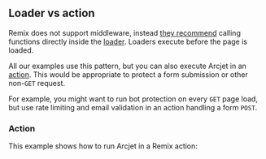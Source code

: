 
## Loader vs action

Remix does not support middleware, instead [they
recommend](https://github.com/remix-run/remix/discussions/1432) calling
functions directly inside the
[loader](https://remix.run/docs/en/main/route/loader). Loaders execute before
the page is loaded.

All our examples use this pattern, but you can also execute Arcjet in an
[action](https://remix.run/docs/en/main/route/action). This would be appropriate
to protect a form submission or other non-`GET` request.

For example, you might want to run bot protection on every `GET` page load, but
use rate limiting and email validation in an action handling a form `POST`.

### Action

This example shows how to run Arcjet in a Remix action:

<SelectableContent client:load syncKey="language" frameworkSwitcher>
  <div slot="TS" slotIdx="1">
    <Code code={ActionTS} lang="ts" />
  </div>
  <div slot="JS" slotIdx="2">
    <Code code={ActionJS} lang="js" />
  </div>
</SelectableContent>
